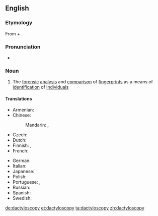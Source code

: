==English==

===Etymology===
From {{etyl|grc|en}} {{term|δάκτυλος||finger|tr=daktylos|lang=grc|sc=polytonic}} + {{term|σκοπέω||I look at|tr=skopeō|lang=grc|sc=polytonic}}.

===Pronunciation===
* {{a|UK}} {{IPA|/ˌdæktɪlˈɒskəpi/|lang=en}}

===Noun===
{{en-noun|-}}

# The [[forensic]] [[analysis]] and [[comparison]] of [[fingerprint]]s as a means of [[identification]] of [[individual]]s

====Translations====
{{trans-top|forensic analysis of fingerprints}}
* Armenian: {{t|hy|դակտիլոսկոպիա|tr=daktiloskopia|sc=Armn}}
* Chinese:
*: Mandarin: {{t+|cmn|指紋法|sc=Hani}}, {{t|cmn|指纹法|tr=zhǐwénfǎ|sc=Hani}}
* Czech: {{t+|cs|daktyloskopie|f}}
* Dutch: {{t+|nl|dactyloscopie|f}}
* Finnish: {{t|fi|sormenjälkitutkimus}}, {{t+|fi|daktyloskopia}}
* French: {{t+|fr|dactyloscopie|f}}
{{trans-mid}}
* German: {{t+|de|Daktyloskopie|f}}
* Italian: {{t|it|dattiloscopia|f}}
* Japanese: {{t|ja|指紋鑑定|tr=しもんかんてい, shimon kantei|sc=Jpan}}
* Polish: {{t|pl|daktyloskopia|f}}
* Portuguese: {{t+|pt|dactiloscopia|f}}, {{t+|pt|datiloscopia|f}}
* Russian: {{t+|ru|дактилоскопия|f|tr=daktiloskopíja|sc=Cyrl}}
* Spanish: {{t+|es|dactiloscopia|f}}
* Swedish: {{t|sv|daktyloskopi|c}}
{{trans-bottom}}

[[de:dactyloscopy]]
[[et:dactyloscopy]]
[[ta:dactyloscopy]]
[[zh:dactyloscopy]]